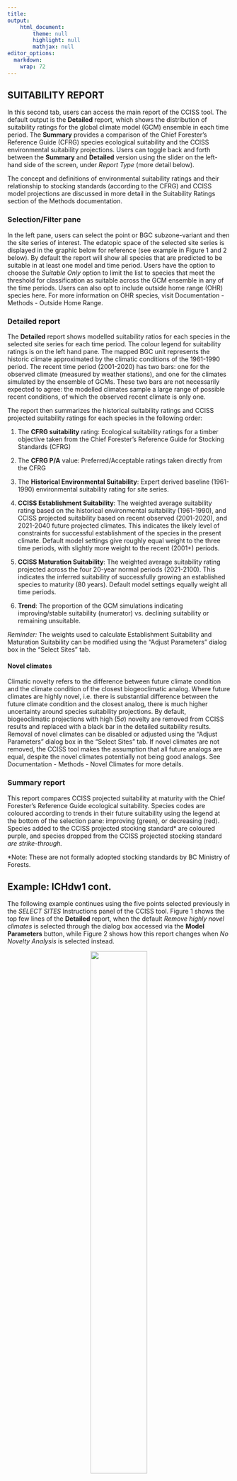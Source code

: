 ```yaml
---
title: 
output: 
    html_document:
        theme: null
        highlight: null
        mathjax: null
editor_options: 
  markdown: 
    wrap: 72
---
```


## SUITABILITY REPORT

In this second tab, users can access the main report of the CCISS tool.
The default output is the **Detailed** report, which shows the
distribution of suitability ratings for the global climate model (GCM)
ensemble in each time period. The **Summary** provides a comparison of
the Chief Forester's Reference Guide (CFRG) species ecological
suitability and the CCISS environmental suitability projections. Users
can toggle back and forth between the **Summary** and **Detailed**
version using the slider on the left-hand side of the screen, under
*Report Type* (more detail below).

The concept and definitions of environmental suitability ratings and
their relationship to stocking standards (according to the CFRG) and
CCISS model projections are discussed in more detail in the Suitability
Ratings section of the Methods documentation.

### Selection/Filter pane

In the left pane, users can select the point or BGC subzone-variant and
then the site series of interest. The edatopic space of the selected
site series is displayed in the graphic below for reference (see example
in Figure 1 and 2 below). By default the report will show all species
that are predicted to be suitable in at least one model and time period.
Users have the option to choose the *Suitable Only* option to limit the
list to species that meet the threshold for classification as suitable
across the GCM ensemble in any of the time periods. Users can also opt
to include outside home range (OHR) species here. For more information
on OHR species, visit Documentation - Methods - Outside Home Range.

### Detailed report

The **Detailed** report shows modelled suitability ratios for each
species in the selected site series for each time period. The colour
legend for suitability ratings is on the left hand pane. The mapped BGC
unit represents the historic climate approximated by the climatic
conditions of the 1961-1990 period. The recent time period (2001-2020)
has two bars: one for the observed climate (measured by weather
stations), and one for the climates simulated by the ensemble of GCMs.
These two bars are not necessarily expected to agree: the modelled
climates sample a large range of possible recent conditions, of which
the observed recent climate is only one.

The report then summarizes the historical suitability ratings and CCISS
projected suitability ratings for each species in the following order:

1.  The **CFRG suitability** rating: Ecological suitability ratings for
    a timber objective taken from the Chief Forester's Reference Guide
    for Stocking Standards (CFRG)

2.  The **CFRG P/A** value: Preferred/Acceptable ratings taken directly
    from the CFRG

3.  The **Historical Environmental Suitability**: Expert derived
    baseline (1961-1990) environmental suitability rating for site
    series.

4.  **CCISS Establishment Suitability**: The weighted average
    suitability rating based on the historical environmental suitability
    (1961-1990), and CCISS projected suitability based on recent
    observed (2001-2020), and 2021-2040 future projected climates. This
    indicates the likely level of constraints for successful
    establishment of the species in the present climate. Default model
    settings give roughly equal weight to the three time periods, with
    slightly more weight to the recent (2001+) periods.

5.  **CCISS Maturation Suitability**: The weighted average suitability
    rating projected across the four 20-year normal periods (2021-2100).
    This indicates the inferred suitability of successfully growing an
    established species to maturity (80 years). Default model settings
    equally weight all time periods.

6.  **Trend**: The proportion of the GCM simulations indicating
    improving/stable suitability (numerator) vs. declining suitability
    or remaining unsuitable.

*Reminder:* The weights used to calculate Establishment Suitability and
Maturation Suitability can be modified using the "Adjust Parameters"
dialog box in the "Select Sites" tab.

#### Novel climates

Climatic novelty refers to the difference between future climate
condition and the climate condition of the closest biogeoclimatic
analog. Where future climates are highly novel, i.e. there is
substantial difference between the future climate condition and the
closest analog, there is much higher uncertainty around species
suitability projections. By default, biogeoclimatic projections with
high (5$\sigma$) novelty are removed from CCISS results and replaced
with a black bar in the detailed suitability results. Removal of novel
climates can be disabled or adjusted using the "Adjust Parameters"
dialog box in the "Select Sites" tab. If novel climates are not removed,
the CCISS tool makes the assumption that all future analogs are equal,
despite the novel climates potentially not being good analogs. See
Documentation - Methods - Novel Climates for more details.

### Summary report

This report compares CCISS projected suitability at maturity with the
Chief Forester's Reference Guide ecological suitability. Species codes
are coloured according to trends in their future suitability using the
legend at the bottom of the selection pane: improving (green), or
decreasing (red). Species added to the CCISS projected stocking
standard\* are coloured purple, and species dropped from the CCISS
projected stocking standard *are strike-through.*

\*Note: These are not formally adopted stocking standards by BC Ministry
of Forests.

## Example: ICHdw1 cont.

The following example continues using the five points selected
previously in the *SELECT SITES* Instructions panel of the CCISS tool.
Figure 1 shows the top few lines of the **Detailed** report, when the
default *Remove highly novel climates* is selected through the dialog
box accessed via the **Model Parameters** button, while Figure 2 shows
how this report changes when *No Novelty Analysis* is selected instead.

<figure style="text-align:center;">

<img src="Figure_Instructions_Suitability_Novel.png" style="width:55%;"/>

<figcaption style="font-size: 0.8em; color: gray;">

Figure 1: Example of a **Detailed** suitability report for the 101 -
CwFd-Prince's pine - Twinflower site series of the ICHdw1 biogeoclimatic
subzone-variant in the Slocan Valley, with the option *Remove highly
novel climates* selected in dialog box accessed through the **Model
parameters** button.

</figcaption>

</figure>

The **Detailed** report (Figure 1) is displaying the results for the 1st
point (1 / 6530760). The seven-digit number here simply refers to the
hex cell that the point is located in. In this example, we have selected
the ICHdw1/101 CwFd - Prince's pine - Twinflower site series. We can see
from the bars under *Modelled Suitability* that for **Fd**
(Douglas-fir), the mapped (historic: 1961-1990) suitability was E1: High
(Documentation - Methods - Suitability Ratings). Accordingly, the CFRG
rates Fd **1** for *Primary* and **P** for *Preferred* at this site. The
CCISS tool projections resulted in an E1 rating at *Establishment*, and
an E2 (moderate) at *Maturity*. The modelled suitability ratios *Trend*
shows that 87 percent of model "votes" suggested that the suitability of
**Fd** would either improve or stay the same, and 13 percent suggested a
decline in suitability.

If we return to the bar chart, under the "Mapped" bar, we see the two
bars that represent the recent time period (2001-2020). From this, we
can see that the weather station data (obs) and the climates simulated
by the ensemble of GCMs (mod) are in agreement that Fd has been a highly
suitable (E1) species at this location.

The CCISS tool then allows us to evaluate the future projected
environmental suitability of the tree species. We see that in the first
of the future periods (2021-2040), there is not much change in the
suitability of **Fd**. However, in the next three future periods
(2041-2060, 2061-2080, and 2081-2100), we can see the introduction of
novel climates. These are climates for which there is no good
analog in the pool of Western North America historical climates. See
Documentation - Methods - Novel Climates for more information. Since the
climate in this region is projected to be distinct from other BGC
analogs in Western North America, we do not know how well Douglas-fir
will fare in these conditions, which means there is increased
uncertainty around future suitability. Overall, the CCISS tool suggests
that **Fd** will remain suitable to future climate at this location, with
some caution around unknown suitability under novel future climate.

The next species on the list is **Lw** (western larch). The outlook for
this species is more unfavourable than for **Fd**. As can be seen by the
green E1 bar for "Mapped", **Lw** was highly suitable under historical
environmental conditions in this BGC unit, and rated primary (1) by the
CFRG. However, the two bars for the recent period (2001-2020)
demonstrate decreasing suitability to E2. CCISS projections suggest that
as early as the current (2021-2040) time period, this suitability will
drop to an E3. By the end of the century, only 17% of models suggest an
E3 rating for this species, with 31% predicting unsuitable, and the rest
falling into a novel climate where we do not know how **Lw** will
respond. This information suggests that **Lw** is a highly risky species
to plant in the ICHdw1/101.

<figure style="text-align:center;">

<img src="Figure_Instructions_Suitability_NoNovel.png" style="width:55%;"/>

<figcaption style="font-size: 0.8em; color: gray;">

Figure 2: Example of a **Detailed** suitability report for the 101 -
CwFd-Prince's pine - Twinflower site series of the ICHdw1 biogeoclimatic
subzone-variant in the Slocan Valley, with the option *No Novelty
Analysis* selected in dialog box accessed through the **Model
parameters** button.

</figcaption>

</figure>

In Figure 2, we see the impact that selecting "No Novelty Analysis" has
on our results. In this scenario, the CCISS tool does not remove highly
novel predictions, instead displaying all BGC projections including
those that may not be good analogs. As a result, the CCISS gives us a
more confident answer about the suitability of **Fd**, suggesting that
its suitability until 2100 will remain fairly stable. In this example,
the projected BGCs associated with novel climate contain an **Fd**
species suitability rating of E1. Therefore, it promotes the Maturity
Suitability to an E1, whereas in Figure 1, we see that it was demoted to
an E2 due to the greater proportion of unsuitable (X) ratings in
relation to suitable (E1) ratings. In Figure 2, the modelled suitability
ratios show that 92 percent of model "votes" suggested that the
suitability of Fd would either improve or stay the same, and 8 percent
suggested a decline in suitability. Removing highly novel predictions
represents a more conservative or cautious approach.

<figure style="text-align:center;">

<img src="Figure_Instructions_Suitability_Summary.png" style="width:55%;"/>

<figcaption style="font-size: 0.8em; color: gray;">

Figure 3: Example of a suitability **Summary** report for ICHdw1/101,
which shows the difference between the CCISS projected environmental
suitabilities and the original ecological suitability proposed by the
Chief Forester's Reference Guide.

</figcaption>

</figure>

Finally, we see an example of a **Summary** report (Figure 3). This
feature allows the user to explicitly compare CCISS results with those
of the CFRG. The species shown in [red]{style="color:red"} text are
decreasing in suitability. Those that are crossed out have, on average,
across all time periods, GCMs, and SSPs, decreased so much that they are
now predicted to be unsuitable. Species marked in
[green]{style="color:darkgreen"} are improving in suitability, but none
of those exist in the current example. Finally, if the user was to
switch to *No Novelty Analysis* in the **Select Sites** tab, under
**Model Parameters**, they would see some species show up here in
[purple]{style="color:purple"} (Adding). Purple species are those that
were not included in the CFRG because they were historically unsuitable
here, but CCISS predicts future climates in which they could be
suitable.

In this case, we see that only two species remain suitable according to
the CCISS projections **Fd** (E2) and **Py** (E3). **Py** (Ponderosa
pine) is another interesting example, because the displayed projections
(i.e. not novel climate) predict a divergence in suitability (E1, E3 and
unsuitable), tending towards an increase in suitability over time and
averaging to an E3 rating (Figure 4). This species has 80 percent of
model "votes" suggesting increasing/maintained suitability, and only 20
percent suggest a decrease. However, much of the future climate is novel
and there is a high degree of uncertainty around the future suitability
of Py.

Note on footnotes: **Py** has footnote 9 in the CFRG, which corresponds
to *most suitable on warm aspects*. This is where applying expert
knowledge to CCISS results is key, because under warmer future climate,
it might actually be more suitable on cooler aspects instead.

<figure style="text-align:center;">

<img src="Figure_Instructions_PyExample.png" style="width:75%;"/>

<figcaption style="font-size: 0.8em; color: gray;">

Figure 4: Suitability report for Ponderosa pine (Py) in this example
scenario for ICHdw1/101.

</figcaption>

</figure>

##### References:

Chief Forester's Reference Guide:
<https://www2.gov.bc.ca/gov/content/industry/forestry/managing-our-forest-resources/silviculture/stocking-standards>
